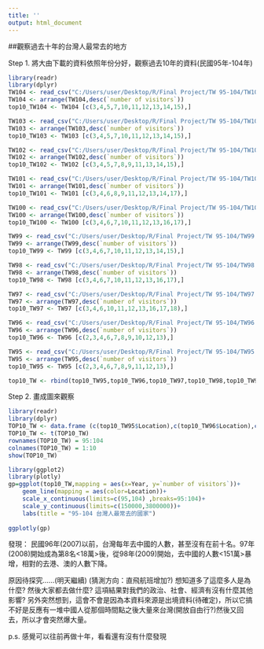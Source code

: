 ---
title: ''
output: html_document
---
##觀察過去十年的台灣人最常去的地方

Step 1. 將大由下載的資料依照年份分好，觀察過去10年的資料(民國95年-104年)
```{r setup, include=FALSE}
library(readr)
library(dplyr)
TW104 <- read_csv("C:/Users/user/Desktop/R/Final Project/TW 95-104/TW104.csv")
TW104 <- arrange(TW104,desc(`number of visitors`))
top10_TW104 <- TW104 [c(3,4,5,7,10,11,12,13,14,15),]

TW103 <- read_csv("C:/Users/user/Desktop/R/Final Project/TW 95-104/TW103.csv")
TW103 <- arrange(TW103,desc(`number of visitors`))
top10_TW103 <- TW103 [c(3,4,5,7,10,11,12,13,14,15),]

TW102 <- read_csv("C:/Users/user/Desktop/R/Final Project/TW 95-104/TW102.csv")
TW102 <- arrange(TW102,desc(`number of visitors`))
top10_TW102 <- TW102 [c(3,4,5,7,8,9,11,13,14,15),]

TW101 <- read_csv("C:/Users/user/Desktop/R/Final Project/TW 95-104/TW101.csv")
TW101 <- arrange(TW101,desc(`number of visitors`))
top10_TW101 <- TW101 [c(3,4,6,8,9,11,12,13,14,17),]

TW100 <- read_csv("C:/Users/user/Desktop/R/Final Project/TW 95-104/TW100.csv")
TW100 <- arrange(TW100,desc(`number of visitors`))
top10_TW100 <- TW100 [c(3,4,6,7,10,11,12,13,16,17),]

TW99 <- read_csv("C:/Users/user/Desktop/R/Final Project/TW 95-104/TW99.csv")
TW99 <- arrange(TW99,desc(`number of visitors`))
top10_TW99 <- TW99 [c(3,4,6,7,10,11,12,13,14,15),]

TW98 <- read_csv("C:/Users/user/Desktop/R/Final Project/TW 95-104/TW98.csv")
TW98 <- arrange(TW98,desc(`number of visitors`))
top10_TW98 <- TW98 [c(3,4,6,7,10,11,12,13,16,17),]

TW97 <- read_csv("C:/Users/user/Desktop/R/Final Project/TW 95-104/TW97.csv")
TW97 <- arrange(TW97,desc(`number of visitors`))
top10_TW97 <- TW97 [c(3,4,6,10,11,12,13,16,17,18),]

TW96 <- read_csv("C:/Users/user/Desktop/R/Final Project/TW 95-104/TW96.csv")
TW96 <- arrange(TW96,desc(`number of visitors`))
top10_TW96 <- TW96 [c(2,3,4,6,7,8,9,10,12,13),]

TW95 <- read_csv("C:/Users/user/Desktop/R/Final Project/TW 95-104/TW95.csv")
TW95 <- arrange(TW95,desc(`number of visitors`))
top10_TW95 <- TW95 [c(2,3,4,6,7,8,9,11,12,13),]

top10_TW <- rbind(top10_TW95,top10_TW96,top10_TW97,top10_TW98,top10_TW99,top10_TW100,top10_TW101,top10_TW102,top10_TW103,top10_TW104)
```

Step 2. 畫成圖來觀察
```{r}
library(readr)
library(dplyr)
TOP10_TW <- data.frame (c(top10_TW95$Location),c(top10_TW96$Location),c(top10_TW97$Location),c(top10_TW98$Location),c(top10_TW99$Location),c(top10_TW100$Location),c(top10_TW101$Location),c(top10_TW102$Location),c(top10_TW103$Location),c(top10_TW104$Location))
TOP10_TW <- t(TOP10_TW)
rownames(TOP10_TW) = 95:104
colnames(TOP10_TW) = 1:10
show(TOP10_TW)

library(ggplot2)
library(plotly)
gp=ggplot(top10_TW,mapping = aes(x=Year, y=`number of visitors`))+
    geom_line(mapping = aes(color=Location))+
    scale_x_continuous(limits=c(95,104) ,breaks=95:104)+
    scale_y_continuous(limits=c(150000,3800000))+
    labs(title = "95-104 台灣人最常去的國家")
    
ggplotly(gp)

```
發現：
民國96年(2007)以前，台灣每年去中國的人數，甚至沒有在前十名。97年(2008)開始成為第8名<18萬>後，從98年(2009)開始，去中國的人數<151萬>暴增，相對的去港、澳的人數下降。

原因待探究......(明天繼續)
(猜測方向：直飛航班增加?) 
想知道多了這麼多人是為什麼? 然後大家都去做什麼? 這項結果對我們的政治、社會、經濟有沒有什麼其他影響?
另外突然想到，這會不會是因為本資料來源是出境資料(待確定)，所以它搞不好是反應有一堆中國人從那個時間點之後大量來台灣(開放自由行?)然後又回去，所以才會突然爆大量。

p.s. 感覺可以往前再做十年，看看還有沒有什麼發現
